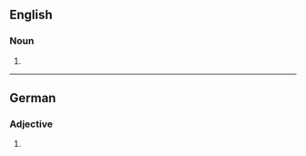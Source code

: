==English==

===Noun===
{{head|en|noun form}}

# {{plural of|en|lipophile}}

----

==German==

===Adjective===
{{head|de|adjective form}}

# {{de-adj form of|lipophil}}